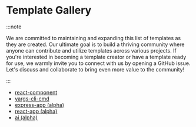 # Template Gallery

:::note

We are committed to maintaining and expanding this list of templates as they are
created. Our ultimate goal is to build a thriving community where anyone can
contribute and utilize templates across various projects. If you're interested
in becoming a template creator or have a template ready for use, we warmly
invite you to connect with us by opening a GitHub issue. Let's discuss and
collaborate to bring even more value to the community!

:::

-   [react-component](./templates/react-component)
-   [yargs-cli-cmd](./templates/yargs-cli-cmd)
-   [express-app (alpha)](./templates/express-app)
-   [react-app (alpha)](./templates/react-app)
-   [ai (alpha)](./templates/ai)
